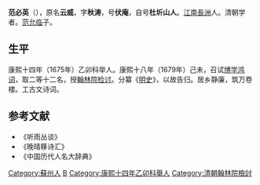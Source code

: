 '''范必英'''（{{bd|1631年||1692年||Fan}}），原名'''云威'''，字'''秋涛'''，号'''伏庵'''，自号'''杜圻山人'''。[[江南|江南]][[長洲縣|長洲]]人。清朝学者。[[范允临|范允临]]子。

== 生平 ==
康熙十四年（1675年）乙卯科举人。康熙十八年（1679年）己未，召试[[博学鸿词|博学鸿词]]，取二等十二名，授[[翰林院|翰林院]][[检讨|检讨]]。分纂《[[明史|明史]]》，以故告归。居乡静廉，筑万卷楼。工古文诗词。

==参考文献==
*《听雨丛谈》
*《晚晴簃诗汇》
*《中国历代人名大辞典》

{{康熙十八年己未科博學宏詞}}

{{Authority control}}

{{DEFAULTSORT:Fan范}}
[[Category:蘇州人|Category:蘇州人]]
[[Category:范姓|B]]
[[Category:康熙十四年乙卯科舉人|Category:康熙十四年乙卯科舉人]]
[[Category:清朝翰林院檢討|Category:清朝翰林院檢討]]


{{清朝人物小作品}}
